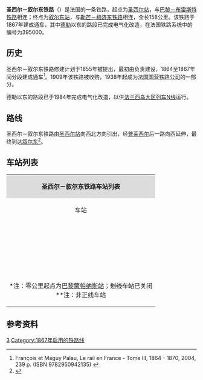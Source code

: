 {{Infobox rail system-route
|collapsed=no
|box_width=
|rail_name=圣西尔－叙尔东铁路<br>{{lang|fr|Ligne de Saint-Cyr à Surdon}}
|banner_color=
|sec_banner_color=
|logo_filename=
|image_width=
|logo_bgcolor=
|logo_note=
|image =Ligne SaintCyr-Surdon.svg
|imagesize=
|caption=圣西尔－叙尔东铁路线路图
|system_map=
|mapimage_width=
|map_bgcolor=
|locale={{FRA}}
|service_type=客货共用
|start=[[圣西尔站|圣西尔站]]、[[叙尔东站|叙尔东站]]
|begin_operation=1867年
|end_operation=
|operation_note=
|system_length=
|length_in_operation=158km
|total_length=
|status=使用中
|line_title=线路
|lines=[[复线铁路|复线铁路]]
|stations=
|route_title=线路
|main_route=
|secondary_route=
|branch_route=
|standard=
|main_stations=[[圣西尔站|圣西尔站]]、[[德勒站|德勒站]]、[[叙尔东站|叙尔东站]]
|ridership=
|fleet_size=
|max_speed= 
|track_gauge=
|distance_between_mainlines=
|min_radius=
|max_grade=
|block_signal=
|electrified=1500 V continu<small>（圣西尔-普莱西尔段）</small><br>25 kV – 50 Hz<small>（普莱西尔-德勒段）</small>
|depot=
|operator={{法国交通数据|sncf}}
|franchise=
|hq=
|key_person=
|website=
|route_map=
}}

'''圣西尔－叙尔东铁路'''（{{lang-fr|Ligne de Saint-Cyr à Surdon}}）是法国的一条铁路，起点为[[圣西尔站|圣西尔站]]，与[[巴黎－布雷斯特铁路|巴黎－布雷斯特铁路]]相连；终点为[[叙尔东站|叙尔东站]]，与[[勒芒－梅济东铁路|勒芒－梅济东铁路]]相连，全长158公里。该铁路于1867年建成通车，其中[[德勒|德勒]]以东的路段已完成电气化改造，在法国铁路系统中的编号为395000。

==历史==

圣西尔－叙尔东铁路修建计划于1855年被提出，最初由{{link-fr|西部铁路公司|Compagnie des chemins de fer de l'Ouest}}负责建设，1864至1867年间分段建成通车<ref>François et Maguy Palau, Le rail en France - Tome III, 1864 - 1870, 2004, 239 p. (ISBN 9782950942135) {{fr}}</ref>。1909年该铁路被{{link-fr|国有铁路公司|Administration des chemins de fer de l'État}}收购，1938年起成为[[法国国营铁路公司|法国国营铁路公司]]的一部分。

德勒以东的路段已于1984年完成电气化改造，以供[[法兰西岛大区列车N线|法兰西岛大区列车N线]]运行。

==路线==
圣西尔－叙尔东铁路由[[圣西尔站|圣西尔站]]向西北方向引出，经[[普莱西尔|普莱西尔]]后一路向西延伸，最终到达[[叙尔东|叙尔东]]<ref name="geo">{{Cite web|url=https://www.geoportail.gouv.fr/carte|title=Carte|accessdate=2021-02-18|author=Géoportail|language=fr|publisher=Géoportail|archive-url=https://web.archive.org/web/20170129154129/https://www.geoportail.gouv.fr/carte/|archive-date=2017-01-29|dead-url=yes}}</ref>。

==车站列表==
{{Main|{{link-fr|圣西尔－叙尔东铁路线路图|Schéma de la ligne de Saint-Cyr à Surdon}}}}
{| class="wikitable mw-collapsible " style="margin:1em auto 1em auto; font-size:smaller"
|colspan="5" align="center" style="background:#DCDCDC"|'''圣西尔－叙尔东铁路车站列表'''
|-
!align="center" |车站
!align="center" |公里数*
!align="center" |交汇路线
!align="center" |本线停靠车种
!align="center" |可换乘交通
|-
|align="center"|{{Arret|Saint-Cyr|[[圣西尔站|圣西尔站]]}}
|21.448
|[[巴黎－布雷斯特铁路|巴黎－布雷斯特铁路]]<small>（[[巴黎蒙帕纳斯站|巴黎]]方向）</small>↑<br>[[巴黎－布雷斯特铁路|巴黎－布雷斯特铁路]]<small>（[[布雷斯特站|布雷斯特]]方向）</small>↘
|align="center"|{{法国交通数据|tn}} {{法国交通数据|tn|n}}
|{{法国交通数据/城市公共交通|凡尔赛}}
|-
|align="center"|{{Arret|Fontenay-le-Fleury|[[丰特奈勒弗勒里站|丰特奈勒弗勒里站]]}}
|24.258
|
|align="center"|{{法国交通数据|tn}} {{法国交通数据|tn|n}}
|{{法国交通数据/城市公共交通|伊夫林地区圣康坦}}
|-
|align="center"|{{Arret|Villepreux - Les Clayes|[[维勒普勒-莱克莱站|维勒普勒-莱克莱站]]}}
|28.276
|
|align="center"|{{法国交通数据|tn}} {{法国交通数据|tn|n}}
|{{法国交通数据/城市公共交通|伊夫林地区圣康坦}}
|-
|align="center"|{{Arret|Plaisir - Les Clayes|[[普莱西尔-莱克莱站|普莱西尔-莱克莱站]]}}
|30.800
|
|align="center"|{{法国交通数据|tn}} {{法国交通数据|tn|n}}
|{{法国交通数据/城市公共交通|伊夫林地区圣康坦}}
|-
|align="center" rowspan=2|{{Arret|Plaisir - Grignon|[[普莱西尔-格里尼翁站|普莱西尔-格里尼翁站]]}}
|32.218
|
|align="center"|{{法国交通数据|tn}} {{法国交通数据|tn|n}}
|{{法国交通数据|car|78}}
|-
|33.572
|[[普莱西尔－埃波讷铁路|普莱西尔－埃波讷铁路]]<small>（[[芒特拉若利站|芒特]]方向）</small>↙
|
|
|-
|align="center"|{{Arret|Villiers - Neauphle - Pontchartrain|[[维利耶-讷夫勒-蓬沙尔特兰站|维利耶-讷夫勒-蓬沙尔特兰站]]}}
|39.218
|
|align="center"|{{法国交通数据|tn}} {{法国交通数据|tn|n}}
|{{法国交通数据|car|78}}
|-
|align="center"|{{Arret|Montfort-l'Amaury - Méré|[[蒙福尔拉莫里-梅雷站|蒙福尔拉莫里-梅雷站]]}}
|44.324
|
|align="center"|{{法国交通数据|tn}} {{法国交通数据|tn|n}}
|{{法国交通数据|car|78}}
|-
|align="center"|{{Arret|Garancières - La Queue|[[加朗西耶尔-拉格站|加朗西耶尔-拉格站]]}}
|48.152
|
|align="center"|{{法国交通数据|tn}} {{法国交通数据|tn|n}}
|{{法国交通数据|car|78}}
|-
|align="center"|{{Arret|Orgerus - Béhoust|[[奥尔热吕-贝乌斯特站|奥尔热吕-贝乌斯特站]]}}
|53.060
|
|align="center"|{{法国交通数据|tn}} {{法国交通数据|tn|n}}
|{{法国交通数据|car|78}}
|-
|align="center"|{{Arret|Tacoignières - Richebourg|[[塔夸尼耶尔-里什堡站|塔夸尼耶尔-里什堡站]]}}
|55.624
|
|align="center"|{{法国交通数据|tn}} {{法国交通数据|tn|n}}
|{{法国交通数据|car|78}}
|-
|align="center"|{{Arret|Houdan|[[乌当站|乌当站]]}}
|62.049
|
|align="center"|{{法国交通数据|tn}} {{法国交通数据|tn|n}}
|{{法国交通数据|car|78}}
|-
|align="center"|{{Arret|Marchezais - Broué|[[马尔舍宰-布鲁埃站|马尔舍宰-布鲁埃站]]}}
|69.388
|
|align="center"|{{法国交通数据|tn}} {{法国交通数据|tn|n}}
|{{法国交通数据|car|78}}
|-
|align="center"|{{Arret|Dreux|[[德勒站|德勒站]]}}
|81.181
|
|align="center"|{{法国交通数据|tn}} {{法国交通数据|tn|n}}<br>{{法国交通数据|ter|nor}}
|{{法国交通数据|car|28}}<br>{{法国交通数据/城市公共交通|德勒}}
|-
|align="center"|{{Arret|<s>Saint-Germain - Saint-Rémy|圣日耳曼-圣雷米</s>}}
|90.990
|
|
|
|-
|align="center"|{{Arret|Nonancourt|[[诺南库尔站|诺南库尔站]]}}
|96.366
|
|align="center"|{{法国交通数据|ter|nor}}
|{{法国交通数据|car|27}}
|-
|align="center"|{{Arret|<s>Tillières|蒂利耶尔站</s>}}
|107.576
|
|
|
|-
|align="center"|{{Arret|Verneuil-sur-Avre|[[阿夫尔河畔韦尔讷伊站|阿夫尔河畔韦尔讷伊站]]}}
|117.204
|
|align="center"|{{法国交通数据|ter|nor}}
|{{法国交通数据|car|27}}
|-
|align="center"|{{Arret|<s>Saint-Martin-d'Écublei|圣马丁代屈贝站</s>}}
|135.408
|
|
|
|-
|align="center"|{{Arret|L'Aigle|[[莱格勒站|莱格勒站]]}}
|140.952
|
|align="center"|{{法国交通数据|ter|nor}}
|{{法国交通数据|car|61}}<br>{{法国交通数据/城市公共交通|莱格勒}}
|-
|align="center"|{{Arret|Sainte-Gauburge|[[圣戈比尔日站|圣戈比尔日站]]}}
|156.455
|
|align="center"|{{法国交通数据|ter|nor}}
|{{法国交通数据|car|61}}
|-
|align="center"|{{Arret|<s>Planches|普朗什站</s>}}
|161.515
|
|
|
|-
|align="center"|{{Arret|<s>Nonant-le-Pin|诺南勒潘站</s>}}
|172.387
|
|
|
|-
|align="center" rowspan="2"|{{Arret|Surdon|[[叙尔东站|叙尔东站]]}}
|181.599
|[[勒芒－梅济东铁路|勒芒－梅济东铁路]]<small>（[[阿朗松站|阿朗松]]/[[勒芒站|勒芒]]方向）</small>↗
|
|
|-
|<nowiki>**</nowiki>
|[[勒芒－梅济东铁路|勒芒－梅济东铁路]]<small>（[[梅济东站|梅济东]]/[[卡昂站|卡昂]]方向）</small>↓
|align="center"|{{法国交通数据|ter|nor}}
|{{法国交通数据|car|61}}
|-
|colspan=5|<nowiki>*</nowiki>注：零公里起点为[[巴黎蒙帕纳斯站|巴黎蒙帕纳斯站]]；<s>划线车站</s>已关闭<br><nowiki>**</nowiki>注：非正线车站
|}

==参考资料==
{{Reflist}}
[[Category:法國鐵路線|3]]
[[Category:1867年启用的铁路线|Category:1867年启用的铁路线]]